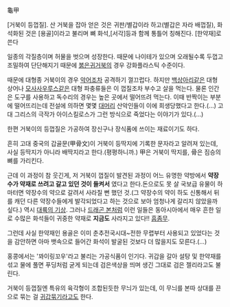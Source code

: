 龜甲

[거북이 등껍질]. 산 거북을 잡아 얻은 것은 귀판/별갑이라 하고(별갑은 자라 배껍질), 화석화된 것은 [용골]이라고 불리며 뼈 화석,[서각]등과 함께 통틀어 칭해진다. [한약재]로 쓴다

일종의 각질층이며 허물을 벗으며 성장한다. 때문에 나이테가 있으며 오래될수록 두껍고 조밀하여 단단해지기 때문에 [[붉은귀거북]]의 경우 강화플라스틱 수준이다.

때문에 대형종 거북이의 경우 [[악어]]조차 공격하기 껄끄럽다. 하지만 [[백상아리]]같은 대형 상어나 [[모사사우루스]]같은 대형 파충류들은 이 껍질조차 부수고 살을 먹는다. 물론 인간은 도구를 사용하고 독수리의 경우는 높은 곳에서 떨어뜨려 먹는다. 이때 반짝이는 부분에 떨어뜨리는데 전설에 의하면 몇몇 [[대머리]] 산악인들이 이에 희생당했다고 한다.(...) 고대 그리스의 극작가 아이스킬로스가 그런 방식으로 죽었다는 이야기가 있다.(...)

한편 거북이의 등껍질은 가공하여 장신구나 장식품에 쓰이는 재료이기도 하다.

흔히 고대 중국의 갑골문(甲骨文)이 거북이 등딱지에 기록한 문자라고 알려져 있는데, 사실 등딱지가 아니라 배딱지라고 한다.(평평하니까.) 甲은 거북이 딱지를, 骨은 짐승의 뼈를 가리킨다.

근데 이 과정이 참 웃긴게, 저 거북이 껍질이 발견된 과정이 어느 유명한 약방에서 '''약장수가 약재로 쓰려고 갈고 있던 것이 들켜서''' 였다고 한다.돈으로도 못 살 국보급 유물이 하마터면 약장수의 약으로 갈려서 사라질 뻔 했던 것.(그 약장수의 약이 하도 신통해서 뒤를 캐던 다른 약장수들에게 발각되었다고 하는 것으로 보아 엄청나게 갈리지 않았을까 싶다.) 역시 [[대륙의 기상]]. 그러나 [[드래곤 본]]처럼 이런 일들은 동아시아에서 매우 흔한 일로 수많은 화석들이 귀중한 약재로 '''지금도''' 사라지고 있다!! [[흠좀무]].

그런데 사실 한약재인 용골은 이미 춘추전국시대~전한 무렵부터 사용되고 있었다는 것을 감안하면 아마 뱃속으로 들어간 화석이 발굴된 것보다 더 많을지도 모른다.(...)

홍콩에서는 '꽈이링꼬우'라고 불리는 가공식품이 인기다. 귀갑을 갈아 설탕 및 한약재를 섞고 물에 풀면 푸딩처럼 굳게 되는데 검은색상을 띄며 생긴 그대로 검은 젤리라고도 불린다. 

거북이 등껍질엔 특유의 육각형이 조합된듯한 무늬가 있는데, 이 무늬를 본따 상대를 끈으로 묶는 걸 [[귀갑묶기]]라고도 한다.
